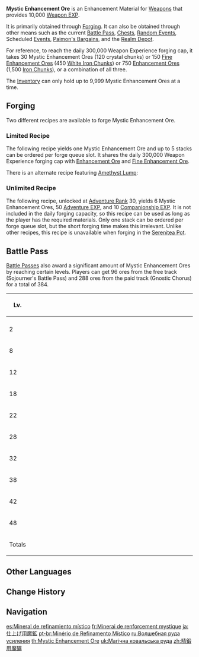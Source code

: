 {{Item Infobox
|title       = Mystic Enhance&shy;ment Ore
|id          = 104013
|type        = Weapon Enhancement Materials
|invCategory = Weapons
|quality     = 3
|effect      = [[Weapon EXP]] material. Gives 10,000 EXP.
|description = Legend has it that this refined ingot contains the memories of battles that had taken place in the land. The weapons that benefit from these memories naturally become sentient.
|source1     = [[Forging]]
|source2     = [[Random Event]] Reward
|source3     = [[Realm Depot]]
|source4     = [[Event]] Reward
|source5     = [[Parametric Transformer]]
}}
'''Mystic Enhancement Ore''' is an Enhancement Material for [[Weapon]]s that provides 10,000 [[Weapon EXP]].

It is primarily obtained through [[Forging]]. It can also be obtained through other means such as the current [[Battle Pass]], [[Chests]], [[Random Event]]s, Scheduled [[Events]], [[Paimon's Bargains]], and the [[Realm Depot]].

For reference, to reach the daily 300,000 Weapon Experience forging cap, it takes 30 Mystic Enhancement Ores (120 crystal chunks) or 150 [[Fine Enhancement Ore]]s (450 [[White Iron Chunk]]s) or 750 [[Enhancement Ore]]s (1,500 [[Iron Chunk]]s), or a combination of all three.

The [[Inventory]] can only hold up to 9,999 Mystic Enhancement Ores at a time.

==Forging==
Two different recipes are available to forge Mystic Enhancement Ore.

===Limited Recipe===
The following recipe yields one Mystic Enhancement Ore and up to 5 stacks can be ordered per forge queue slot. It shares the daily 300,000 Weapon Experience forging cap with [[Enhancement Ore]] and [[Fine Enhancement Ore]].
{{Recipe
|type = Forging
|time = 3min
|Crystal Chunk = 4
|Mora = 50
|sort = Crystal Chunk;Mora
}}

There is an alternate recipe featuring [[Amethyst Lump]]:
{{Recipe
|type = Forging
|time = 3min
|Amethyst Lump = 4
|Mora = 50
|sort = Amethyst Lump;Mora
}}

===Unlimited Recipe===
The following recipe, unlocked at [[Adventure Rank]] 30, yields 6 Mystic Enhancement Ores, 50 [[Adventure EXP]], and 10 [[Companionship EXP]]. It is not included in the daily forging capacity, so this recipe can be used as long as the player has the required materials. Only one stack can be ordered per forge queue slot, but the short forging time makes this irrelevant. Unlike other recipes, this recipe is unavailable when forging in the [[Serenitea Pot]].
{{Recipe
|type = Forging
|time = 5s
|Magical Crystal Chunk = 3
|Original Resin = 10
|Mora = 100
|sort = Magical Crystal Chunk;Original Resin;Mora
|yield = 6
}}

==Battle Pass==
[[Battle Pass]]es also award a significant amount of Mystic Enhancement Ores by reaching certain levels. Players can get 96 ores from the free track (Sojourner's Battle Pass) and 288 ores from the paid track (Gnostic Chorus) for a total of 384.

{| class="wikitable" style="text-align: center; width: 100%"
|-
!width="10%"|Lv.
!width="45%"|{{Item|Sojourner's Battle Pass|50|type=Icon}}
!width="45%"|{{Item|Gnostic Hymn|50|type=Icon}}
|-
|-
|2 || {{Item|Mystic Enhancement Ore|x=4}} || {{Item|Mystic Enhancement Ore|x=12}}
|-
|8 || {{Item|Mystic Enhancement Ore|x=4}} || {{Item|Mystic Enhancement Ore|x=12}}
|-
|12 || {{Item|Mystic Enhancement Ore|x=8}} || {{Item|Mystic Enhancement Ore|x=24}}
|-
|18 || {{Item|Mystic Enhancement Ore|x=8}} || {{Item|Mystic Enhancement Ore|x=24}}
|-
|22 || {{Item|Mystic Enhancement Ore|x=9}} || {{Item|Mystic Enhancement Ore|x=27}}
|-
|28 || {{Item|Mystic Enhancement Ore|x=9}} || {{Item|Mystic Enhancement Ore|x=27}}
|-
|32 || {{Item|Mystic Enhancement Ore|x=12}} || {{Item|Mystic Enhancement Ore|x=36}}
|-
|38 || {{Item|Mystic Enhancement Ore|x=12}} || {{Item|Mystic Enhancement Ore|x=36}}
|-
|42 || {{Item|Mystic Enhancement Ore|x=15}} || {{Item|Mystic Enhancement Ore|x=45}}
|-
|48 || {{Item|Mystic Enhancement Ore|x=15}} || {{Item|Mystic Enhancement Ore|x=45}}
|-
!Totals !! {{Item|Mystic Enhancement Ore|x=96}} !! {{Item|Mystic Enhancement Ore|x=288}}
|}

==Other Languages==
{{Other Languages
|en      = Mystic Enhancement Ore
|zhs     = 精锻用魔矿
|zhs_rm  = Jīng Duàn Yòng Mó Kuàng
|zht     = 精鍛用魔礦
|zht_rm  = Jīng Duàn Yòng Mó Kuàng
|zh_tl   = Magic Mineral for Forging
|ja      = 仕上げ用魔鉱
|ja_rm   = Shiage Youmakou{{Assumed}}
|ja_tl   = Finishing Utility Magic Ore{{Sino|ja}}
|ko      = 정제용 마법 광물
|ko_rm   = Jeongjeyong Mabeop Gwangmul
|ko_tl   = Refining Magical Mineral
|es      = Mineral de refinamiento místico
|es_tl   = Mystic Refinement Mineral
|fr      = Minerai de renforcement mystique
|fr_tl   = Mystic Reinforcement Ore
|ru      = Волшебная руда усиления
|ru_tl   = Magic Enhancement Ore
|th      = Mystic Enhancement Ore
|vi      = Ma Khoáng Tinh Đúc
|vi_tl   = 
|de      = Mystisches Verstärkungserz
|de_tl   = Mystic Reinforcement Ore
|id      = Mystic Enhancement Ore
|pt      = Minério de Refinamento Místico
|pt_tl   = 
|tr      = Mistik Geliştirme Cevheri
|tr_tl   = 
|it      = Materiale di potenziamento mistico
|it_tl   = Mystic Enhancement Material
}}

==Change History==
{{Change History|1.0}}

==Navigation==
{{EXP Navbox|Item Sources}}

[[es:Mineral de refinamiento místico]]
[[fr:Minerai de renforcement mystique]]
[[ja:仕上げ用魔鉱]]
[[pt-br:Minério de Refinamento Místico]]
[[ru:Волшебная руда усиления]]
[[th:Mystic Enhancement Ore]]
[[uk:Магічна ковальська руда]]
[[zh:精鍛用魔礦]]